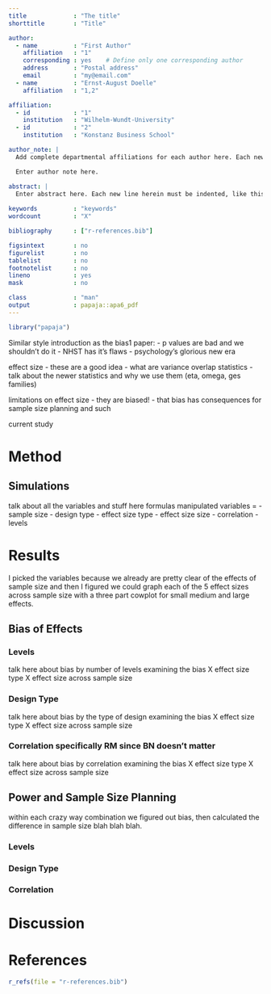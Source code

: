 ```yaml
---
title             : "The title"
shorttitle        : "Title"

author: 
  - name          : "First Author"
    affiliation   : "1"
    corresponding : yes    # Define only one corresponding author
    address       : "Postal address"
    email         : "my@email.com"
  - name          : "Ernst-August Doelle"
    affiliation   : "1,2"

affiliation:
  - id            : "1"
    institution   : "Wilhelm-Wundt-University"
  - id            : "2"
    institution   : "Konstanz Business School"

author_note: |
  Add complete departmental affiliations for each author here. Each new line herein must be indented, like this line.

  Enter author note here.

abstract: |
  Enter abstract here. Each new line herein must be indented, like this line.
  
keywords          : "keywords"
wordcount         : "X"

bibliography      : ["r-references.bib"]

figsintext        : no
figurelist        : no
tablelist         : no
footnotelist      : no
lineno            : yes
mask              : no

class             : "man"
output            : papaja::apa6_pdf
---
```


```r
library("papaja")
```

Similar style introduction as the bias1 paper:
- p values are bad and we shouldn't do it
- NHST has it's flaws
- psychology's glorious new era

effect size
- these are a good idea
- what are variance overlap statistics
- talk about the newer statistics and why we use them (eta, omega, ges families)

limitations on effect size
- they are biased!
- that bias has consequences for sample size planning and such

current study

# Method

## Simulations
talk about all the variables and stuff here
formulas
manipulated variables = 
- sample size
- design type
- effect size type
- effect size size
- correlation
- levels

# Results

I picked the variables because we already are pretty clear of the effects of sample size and then I figured we could graph each of the 5 effect sizes across sample size with a three part cowplot for small medium and large effects. 

## Bias of Effects

### Levels

talk here about bias by number of levels examining the bias X effect size type X effect size across sample size 

### Design Type

talk here about bias by the type of design examining the bias X effect size type X effect size across sample size

### Correlation specifically RM since BN doesn't matter

talk here about bias by correlation examining the bias X effect size type X effect size across sample size 

## Power and Sample Size Planning

within each crazy way combination we figured out bias, then calculated the difference in sample size blah blah blah.

### Levels

### Design Type

### Correlation 

# Discussion


\newpage

# References
```r
r_refs(file = "r-references.bib")
```

\begingroup
\setlength{\parindent}{-0.5in}
\setlength{\leftskip}{0.5in}

<div id = "refs"></div>
\endgroup
